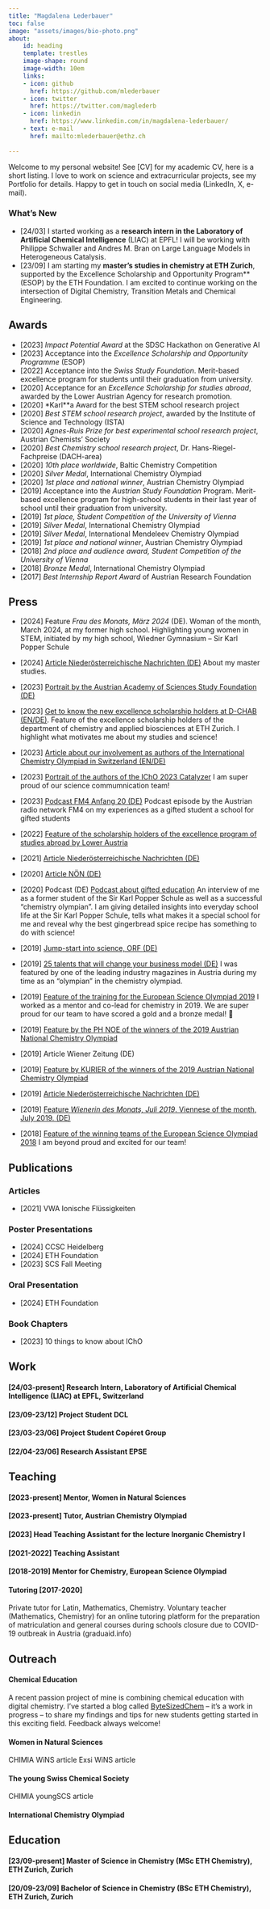 ```yaml
---
title: "Magdalena Lederbauer"
toc: false
image: "assets/images/bio-photo.png"
about:
    id: heading
    template: trestles
    image-shape: round
    image-width: 10em
    links:
    - icon: github
      href: https://github.com/mlederbauer
    - icon: twitter
      href: https://twitter.com/maglederb
    - icon: linkedin
      href: https://www.linkedin.com/in/magdalena-lederbauer/
    - text: e-mail
      href: mailto:mlederbauer@ethz.ch
 
---
```



:::{#heading}

Welcome to my personal website!
See [CV] for my academic CV, here is a short listing. I love to work on science and extracurricular projects, see my Portfolio for details. Happy to get in touch on social media (LinkedIn, X, e-mail).

:::



### What's New

* [24/03] I started working as a **research intern in the Laboratory of Artificial Chemical Intelligence** (LIAC) at EPFL! I will be working with Philippe Schwaller and Andres M. Bran on Large Language Models in Heterogeneous Catalysis.
* [23/09] I am starting my **master's studies in chemistry at ETH Zurich**, supported by the Excellence Scholarship and Opportunity Program** (ESOP) by the ETH Foundation. I am excited to continue working on the intersection of Digital Chemistry, Transition Metals and Chemical Engineering.



## Awards

* [2023] *Impact Potential Award* at the SDSC Hackathon on Generative AI
* [2023] Acceptance into the *Excellence Scholarship and Opportunity Programme* (ESOP)
* [2022] Acceptance into the *Swiss Study Foundation*. Merit-based excellence program for students until their graduation from university.
* [2020] Acceptance for an *Excellence Scholarship for studies abroad*, awarded by the Lower Austrian Agency for research promotion.
* [2020] *Karl**a Award for the best STEM school research project
* [2020] *Best STEM school research project*, awarded by the Institute of Science and Technology (ISTA)
<!-- https://www.wiednergymnasium.at/schulalltag/wettbewerbe/523-ist-austria-schulwettbewerb -->
* [2020] *Agnes-Ruis Prize for best experimental school research project*, Austrian Chemists’ Society
* [2020] *Best Chemistry school research project*, Dr. Hans-Riegel-Fachpreise (DACH-area)
<!-- https://www.kaiserschild-stiftung.at/aktuelles-der-kaiserschild-stiftung/news-detail-seite/online-ehrung-von-ausgezeichneten-vwas-aus-wien -->
* [2020] *10th place worldwide*, Baltic Chemistry Competition
* [2020] *Silver Medal*, International Chemistry Olympiad
* [2020] *1st place and national winner*, Austrian Chemistry Olympiad
* [2019] Acceptance into the *Austrian Study Foundation* Program. Merit-based excellence program for high-school students in their last year of school until their graduation from university.
* [2019] *1st place, Student Competition of the University of Vienna*
* [2019] *Silver Medal*, International Chemistry Olympiad
* [2019] *Silver Medal*, International Mendeleev Chemistry Olympiad
* [2019] *1st place and national winner*, Austrian Chemistry Olympiad
* [2018] *2nd place and audience award, Student Competition of the University of Vienna* 
* [2018] *Bronze Medal*, International Chemistry Olympiad
* [2017] *Best Internship Report Award* of Austrian Research Foundation 
<!-- https://www.ffg.at/praemierung-2017 -->
<!-- * [2017] *3rd Prize*, Regional Chemistry Olympiad (Vienna) -->
<!-- * [2017] *Honourable Mention*, Regional Mathematics Olympiad (Vienna)
* [2016] *Honourable Mention*, Regional Mathematics Olympiad (Vienna) -->

## Press



* [2024] Feature *Frau des Monats, März 2024* (DE). Woman of the month, March 2024, at my former high school. Highlighting young women in STEM, initiated by my high school, Wiedner Gymnasium – Sir Karl Popper Schule

* [2024] [Article Niederösterreichische Nachrichten (DE)](https://m.noen.at/moedling/akademische-karriere-magdalena-lederbauer-von-zuerich-geht-es-jetzt-nach-massachusetts-405350141) About my master studies.

* [2023] [Portrait by the Austrian Academy of Sciences Study Foundation (DE)](https://www.oeaw.ac.at/studienstiftung/portraet/magdalena-lederbauer-eine-empfehlung-fuer-die-studienstiftung-aus-der-eth-zuerich)

* [2023] [Get to know the new excellence scholarship holders at D-CHAB (EN/DE)](https://chab.ethz.ch/news-und-veranstaltungen/d-chab-news/2023/11/fuenf-neue-exzellenz-stipendiatinnen-am-d-chab-stellen-sich-vor.html). Feature of the excellence scholarship holders of the department of chemistry and applied biosciences at ETH Zurich. I highlight what motivates me about my studies and science!

* [2023] [Article about our involvement as authors of the International Chemistry Olympiad in Switzerland (EN/DE)](https://chab.ethz.ch/en/news-and-events/d-chab-news/2023/03/icho-the-connecting-power-of-chemistry.html)

* [2023] [Portrait of the authors of the IChO 2023 Catalyzer](https://www.icho2023.ch/post/our-student-authors) I am super proud of our science commumnication team!

* [2023] [Podcast FM4 Anfang 20 (DE)](https://podcasts.apple.com/ch/podcast/fm4-anfang-20/id1576152788?i=1000609335072) Podcast episode by the Austrian radio network FM4 on my experiences as a gifted student a school for gifted students

* [2022] [Feature of the scholarship holders of the excellence program of studies abroad by Lower Austria](https://www.meinbezirk.at/gaenserndorf/c-lokales/sinfonie-in-graffiti-utopien-werden-wirklichkeit_a5258014)

* [2021] [Article Niederösterreichische Nachrichten (DE)](https://m.noen.at/moedling/vorzeigestudentin-magdalena-lederbauer-das-chemie-talent-aus-kaltenleutgeb-kaltenleutgeben-eth-zuerich-magdalena-lederbauer-print-295339999)

* [2020] [Article NÖN (DE)](https://m.noen.at/moedling/zuerich-kaltenleutgeben-studium-in-zuerich-chemie-bleibt-nr-1-kaltenleutgeben-magdalena-lederbauer-chemie-bildung-print-238865818)

* [2020] Podcast (DE) [Podcast about gifted education](https://www.popperschule.at/begabungsfoerderung/beste-koepfe-der-podcast-fuer-talentefoerderung-und-hochbegabung/) An interview of me as a former student of the Sir Karl Popper Schule as well as a successful "chemistry olympian". I am giving detailed insights into everyday school life at the Sir Karl Popper Schule, tells what makes it a special school for me and reveal why the best gingerbread spice recipe has something to do with science!

* [2019] [Jump-start into science, ORF (DE)](https://wien.orf.at/v2/news/stories/2981444/)

* [2019] [25 talents that will change your business model (DE)](https://industriemagazin.at/artikel/generation-greta-25-talente-die-ihr-geschaeftsmodell-veraendern/) I was featured by one of the leading industry magazines in Austria during my time as an "olympian" in the chemistry olympiad.

* [2019] [Feature of the training for the European Science Olympiad 2019](https://www.lakeside-scitec.com/en/news/news/news-detail/euso-trainingstage-im-educational-lab) I worked as a mentor and co-lead for chemistry in 2019. We are super proud for our team to have scored a gold and a bronze medal! 🎉

* [2019] [Feature by the PH NOE of the winners of the 2019 Austrian National Chemistry Olympiad](https://www.ph-noe.ac.at/de/news/news-detail/magdalena-lederbauer-ist-siegerin-der-oesterreichischen-chemie-olympiade)

* [2019] Article Wiener Zeitung (DE)

* [2019] [Feature by KURIER of the winners of the 2019 Austrian National Chemistry Olympiad](https://kurier.at/chronik/niederoesterreich/gold-fuer-nachwuchs-marie-curie/400514155)

* [2019] [Article Niederösterreichische Nachrichten (DE)](https://m.noen.at/moedling/kaltenleutgeben-chemie-talent-bei-olympia-kaltenleutgeben-magdalena-lederbauer-chemie-chemie-olympiade-143995382)

* [2019] [Feature *Wienerin des Monats, Juli 2019*. Viennese of the month, July 2019. (DE)](https://www.pressreader.com/austria/kronen-zeitung-9gf1/20190804/281908774762251)

* [2018] [Feature of the winning teams of the European Science Olympiad 2018](https://www.ph-kaernten.ac.at/aktuelles/detail/?tx_news_pi1%5Baction%5D=detail&tx_news_pi1%5Bcontroller%5D=News&tx_news_pi1%5Bnews%5D=339&cHash=f4260518d066fc2e1fc3094d248377a9) I am beyond proud and excited for our team!
<!-- https://m.noen.at/moedling/scienceolympiaden-sieg-kaltenleutgebnerin-holt-silbermedaille-magdalena-lederbauer-16-europaeische-scienceolympiade-93989625 -->

## Publications

### Articles

* [2021] VWA Ionische Flüssigkeiten

### Poster Presentations

* [2024] CCSC Heidelberg
* [2024] ETH Foundation
* [2023] SCS Fall Meeting

### Oral Presentation

* [2024] ETH Foundation

### Book Chapters

* [2023] 10 things to know about IChO

## Work

#### [24/03-present] Research Intern, Laboratory of Artificial Chemical Intelligence (LIAC) at EPFL, Switzerland

#### [23/09-23/12] Project Student DCL

#### [23/03-23/06] Project Student Copéret Group

#### [22/04-23/06] Research Assistant EPSE

## Teaching

#### [2023-present] Mentor, Women in Natural Sciences

#### [2023-present] Tutor, Austrian Chemistry Olympiad

#### [2023] Head Teaching Assistant for the lecture Inorganic Chemistry I

#### [2021-2022] Teaching Assistant

#### [2018-2019] Mentor for Chemistry, European Science Olympiad

#### Tutoring [2017-2020]
Private tutor for Latin, Mathematics, Chemistry.
Voluntary teacher (Mathematics, Chemistry) for an online tutoring platform for the preparation of matriculation and general courses during schools closure due to COVID-19 outbreak in Austria (graduaid.info)

## Outreach

#### Chemical Education

A recent passion project of mine is combining chemical education with digital chemistry. I've started a blog called [ByteSizedChem](https://bytesizedchem.com)  – it's a work in progress – to share my findings and tips for new students getting started in this exciting field. Feedback always welcome!

#### Women in Natural Sciences
CHIMIA WiNS article
Exsi WiNS article

#### The young Swiss Chemical Society
CHIMIA youngSCS article

#### International Chemistry Olympiad



## Education

#### [23/09-present] Master of Science in Chemistry (MSc ETH Chemistry), ETH Zurich, Zurich

#### [20/09-23/09] Bachelor of Science in Chemistry (BSc ETH Chemistry), ETH Zurich, Zurich
